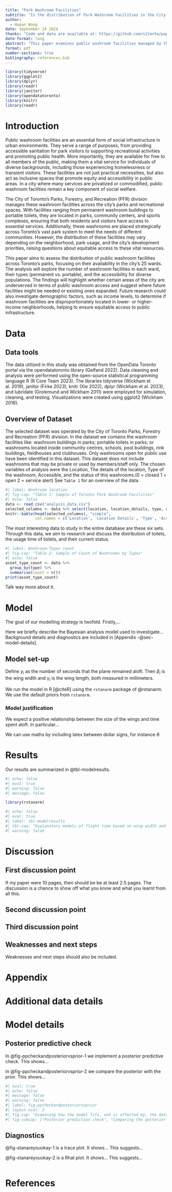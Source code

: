 ```yaml
---
title: "Park Washroom Facilities"
subtitle: "Is the distribution of Park Washroom Facilities in the City of Toronto even?"
author: 
  - Haoan Wang
date: September 24 2024
thanks: "Code and data are available at: https://github.com/s1lentw/paper1"
date-format: long
abstract: "This paper examines public washroom facilities managed by the City of Toronto’s Parks, Forestry, and Recreation (PFR) division. Using data from the City of Toronto’s Asset Management System, it analyzes the availability of washrooms in parks, portable toilets, and facilities inside community centers, schools, and other recreational buildings. Only washrooms open for public use are considered, excluding private or staff-only facilities. The analysis is based on data validated by on-site parks supervisors and inter-divisional staff, providing a comprehensive overview of public washroom access in Toronto's parks and recreation system."
format: pdf
number-sections: true
bibliography: references.bib
---
```


```r
library(tidyverse)
library(ggplot2)
library(dplyr)
library(readr)
library(janitor)
library(opendatatoronto)
library(knitr)
library(readr)
```

# Introduction
Public washroom facilities are an essential form of social infrastructure in urban environments. They serve a range of purposes, from providing accessible sanitation for park visitors to supporting recreational activities and promoting public health. More importantly, they are available for free to all members of the public, making them a vital service for individuals of diverse backgrounds, including those experiencing homelessness or transient visitors. These facilities are not just practical necessities, but also act as inclusive spaces that promote equity and accessibility in public areas. In a city where many services are privatized or commodified, public washroom facilities remain a key component of social welfare.

The City of Toronto’s Parks, Forestry, and Recreation (PFR) division manages these washroom facilities across the city’s parks and recreational spaces. With facilities ranging from permanent washroom buildings to portable toilets, they are located in parks, community centers, and sports complexes, ensuring that both residents and visitors have access to essential services. Additionally, these washrooms are placed strategically across Toronto’s vast park system to meet the needs of different communities. However, the distribution of these facilities may vary depending on the neighborhood, park usage, and the city's development priorities, raising questions about equitable access to these vital resources.

This paper aims to assess the distribution of public washroom facilities across Toronto’s parks, focusing on their availability in the city’s 25 wards. The analysis will explore the number of washroom facilities in each ward, their types (permanent vs. portable), and the accessibility for diverse populations. The findings will highlight whether certain areas of the city are underserved in terms of public washroom access and suggest where future facilities might be needed or existing ones expanded. Future research could also investigate demographic factors, such as income levels, to determine if washroom facilities are disproportionately located in lower- or higher-income neighborhoods, helping to ensure equitable access to public infrastructure.

# Data

## Data tools
The data utilized in this study was obtained from the OpenData Toronto portal via the opendatatoronto library (Gelfand 2022). Data cleaning and analysis were performed using the open-source statistical programming language R (R Core Team 2023). The libraries tidyverse (Wickham et al. 2019), janitor (Firke 2023), knitr (Xie 2022), dplyr (Wickham et al. 2023), and lubridate (Grolemund and Wickham 2011) were employed for simulation, cleaning, and testing. Visualizations were created using ggplot2 (Wickham 2016).

## Overview of Dataset
The selected dataset was operated by the City of Toronto Parks, Forestry and Recreation (PFR) division. In the dataset we contains the washroom facilities like: washroom buildings in parks; portable toilets in parks; or washrooms located inside community centres, schools, pool buildings, rink buildings, fieldhouses and clubhouses. Only washrooms open for public use have been identified in this dataset. This dataset does not include washrooms that may be private or used by members/staff only. The chosen variables of analysis were the Location, The details of the location, Type of the washroom, Accessible, and the status of this washrooms.(0 = closed 1 = open 2 = service alert) See `Table 1` for an overview of the data.
```r
#| label: Washroom location
#| fig-cap: "Table 1: Sample of Toronto Park Washroom Facilities"
#| echo: false
data <- read_csv("analysis_data.csv")
selected_columns <- data %>% select(location, location_details, type, accessible, hours, Status)
knitr::kable(head(selected_columns), "simple", 
             col.names = c('Location', 'Location Details', 'Type', 'Accessible', 'Hours', 'Status'))
```
The most interesting data to study in the entire database are these six sets. Through this data, we aim to research and discuss the distribution of toilets, the usage time of toilets, and their current status.



```r
#| label: Washroom-Types count
#| fig-cap: "Table 2: Sample of Count of Washrooms by Types"
#| echo: false
asset_type_count <- data %>%
  group_by(type) %>%
  summarise(count = n())
print(asset_type_count)
```

Talk way more about it. 



# Model

The goal of our modelling strategy is twofold. Firstly,...

Here we briefly describe the Bayesian analysis model used to investigate... Background details and diagnostics are included in [Appendix -@sec-model-details].

## Model set-up

Define $y_i$ as the number of seconds that the plane remained aloft. Then $\beta_i$ is the wing width and $\gamma_i$ is the wing length, both measured in millimeters.  

\begin{align} 
y_i|\mu_i, \sigma &\sim \mbox{Normal}(\mu_i, \sigma) \\
\mu_i &= \alpha + \beta_i + \gamma_i\\
\alpha &\sim \mbox{Normal}(0, 2.5) \\
\beta &\sim \mbox{Normal}(0, 2.5) \\
\gamma &\sim \mbox{Normal}(0, 2.5) \\
\sigma &\sim \mbox{Exponential}(1)
\end{align}

We run the model in R [@citeR] using the `rstanarm` package of @rstanarm. We use the default priors from `rstanarm`.


### Model justification

We expect a positive relationship between the size of the wings and time spent aloft. In particular...

We can use maths by including latex between dollar signs, for instance $\theta$.


# Results

Our results are summarized in @tbl-modelresults.

```r
#| echo: false
#| eval: true
#| warning: false
#| message: false

library(rstanarm)

```

```r
#| echo: false
#| eval: true
#| label: tbl-modelresults
#| tbl-cap: "Explanatory models of flight time based on wing width and wing length"
#| warning: false

```




# Discussion

## First discussion point {#sec-first-point}

If my paper were 10 pages, then should be be at least 2.5 pages. The discussion is a chance to show off what you know and what you learnt from all this. 

## Second discussion point

## Third discussion point

## Weaknesses and next steps

Weaknesses and next steps should also be included.

\newpage

\appendix

# Appendix {-}


# Additional data details

# Model details {#sec-model-details}

## Posterior predictive check

In @fig-ppcheckandposteriorvsprior-1 we implement a posterior predictive check. This shows...

In @fig-ppcheckandposteriorvsprior-2 we compare the posterior with the prior. This shows... 

```r
#| eval: true
#| echo: false
#| message: false
#| warning: false
#| label: fig-ppcheckandposteriorvsprior
#| layout-ncol: 2
#| fig-cap: "Examining how the model fits, and is affected by, the data"
#| fig-subcap: ["Posterior prediction check", "Comparing the posterior with the prior"]

```

## Diagnostics

@fig-stanareyouokay-1 is a trace plot. It shows... This suggests...

@fig-stanareyouokay-2 is a Rhat plot. It shows... This suggests...

```r

```



\newpage


# References


